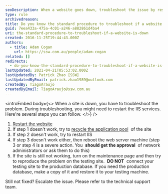 ```yaml
---
seoDescription: When a website goes down, troubleshoot the issue by restarting IIS services, recycling application pools, and rebooting the web server machine. If problems persist, turn on maintenance mode and reproduce the issue on a testing site.
type: rule
archivedreason:
title: Do you know the standard procedure to troubleshoot if a website is down?
guid: 7eea433a-475a-4c01-a246-a882861d4ba4
uri: the-standard-procedure-to-troubleshoot-if-a-website-is-down
created: 2016-11-25T19:44:43.000Z
authors:
  - title: Adam Cogan
    url: https://ssw.com.au/people/adam-cogan
related: []
redirects:
  - do-you-know-the-standard-procedure-to-troubleshoot-if-a-website-is-down
lastUpdated: 2021-04-21T05:53:02.000Z
lastUpdatedBy: Patrick Zhao [SSW]
lastUpdatedByEmail: patrick.zhao1989@outlook.com
createdBy: TiagoAraujo
createdByEmail: TiagoAraujo@ssw.com.au
---
```


<introEmbed
  body={<>
When a site is down, you have to troubleshoot the problem. During troubleshooting, you might need to restart the IIS services. Here're several steps you can follow.
  </>}
/>
1. [Restart the website](https://www.microsoft.com/technet/prodtechnol/WindowsServer2003/Library/IIS/f38a73eb-9e33-4f71-bcca-a913a125a50e.mspx?mfr=true&WT.mc_id=DP-MVP-33518)
2. If step 1 doesn't work, try to [recycle the application pool](https://www.microsoft.com/technet/prodtechnol/WindowsServer2003/Library/IIS/f11b8294-cc42-4e9c-8482-6257bf3b80f2.mspx?mfr=true&WT.mc_id=DP-MVP-33518)  of the site
3. If step 2 doesn't work, try to restart IIS
4. If step 3 doesn't work either, then reboot the web server machine (step 3 or step 4 is a severe action. You  **should get the approval**  of network administrators or ask them to do this)
5. If the site is still not working, turn on the maintenance page and then try to reproduce the problem on the testing site.  **DO NOT**  connect your testing site to the production database. If you need the production database, make a copy of it and restore it to your testing machine.

Still not fixed? Escalate the issue. Please refer to the technical support team.
